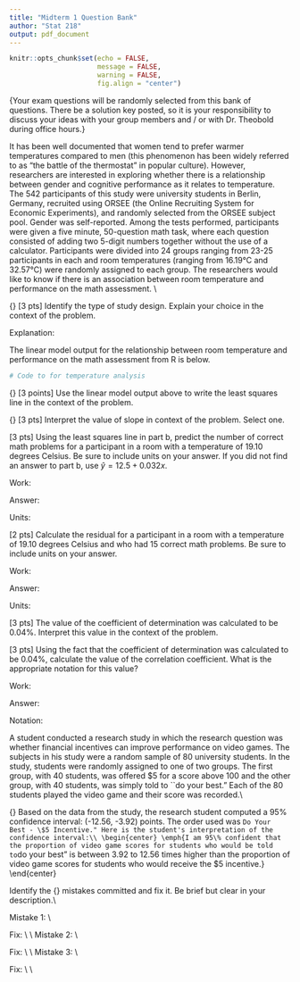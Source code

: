 ```yaml
---
title: "Midterm 1 Question Bank"
author: "Stat 218"
output: pdf_document
---
```


```r
knitr::opts_chunk$set(echo = FALSE, 
                      message = FALSE, 
                      warning = FALSE, 
                      fig.align = "center")
```

\large{Your exam questions will be randomly selected from this bank of
questions. There \textbf{will not} be a solution key posted, so it is your 
responsibility to discuss your ideas with your group members and / or with 
Dr. Theobold during office hours.}

\vspace{0.5cm}


\noi {\bf Q1.} It has been well documented that women tend to prefer warmer
temperatures compared to men (this phenomenon has been widely referred to as
“the battle of the thermostat” in popular culture). However, researchers are
interested in exploring whether there is a relationship between gender and
cognitive performance as it relates to temperature. The 542 participants of this
study were university students in Berlin, Germany, recruited using ORSEE (the
Online Recruiting System for Economic Experiments), and randomly selected from
the ORSEE subject pool. Gender was self-reported. Among the tests performed,
participants were given a five minute, 50-question math task, where each
question consisted of adding two 5-digit numbers together without the use of a 
calculator.  Participants were divided into 24 groups ranging from 23-25
participants in each and room temperatures (ranging from 16.19°C and 32.57°C)
were randomly assigned to each group. The researchers would like to know if
there is an association between room temperature and performance on the math
assessment. \\

\noi
{\bf (a)} [3 pts] Identify the type of study design.  Explain your choice in the
context of the problem.

\vspace{0.25cm}

\begin{center}
Circle one:	\hspace{1cm} Randomized Experiment	\hspace{2cm}	Observational Study
\end{center}

\vspace{0.25cm}

Explanation:

\vspace{1in}


The linear model output for the relationship between room temperature and performance on the math assessment from R is below.

```r
# Code to for temperature analysis

```

\begin{center}
\texttt{
\noi           Estimate     Std. Error   t value     Pr(>|t|) \\
(Intercept)   10.26375470   1.07995837   9.5038429   6.561708e-20 \\
temp           0.01982745   0.04398715   0.4507556   6.523467e-01
}
\end{center}

\vspace{0.25cm}

{\bf (b)} [3 points] Use the linear model output above to write the least
squares line in the context of the problem.

\vspace{1in}

{\bf (c)}	[3 pts] Interpret the value of slope in context of the problem.
Select one.

\begin{itemize}
\item The predicted room temperature will increase by 10.264°C for every 1
additional math problem answered correctly.
\item The predicted number of correct math problems will increase by 10.264
problems for every increase in room temperature by 0.020°C. 
\item For every increase in room temperature of 1°C the predicted number of 
correct math problems will increase by 0.020 problems.
\item For every 1 additional math problem answered correctly, the predicted
temperature will increase by 0.020°C.
\end{itemize}

\noi {\bf (d)} [3 pts] Using the least squares line in part b, predict the
number of correct math problems for a participant in a room with a temperature
of 19.10 degrees Celsius. Be sure to include units on your answer.  If you did
not find an answer to part b, use $\hat{y} = 12.5 + 0.032x$.

\vspace{0.25cm}

Work:  

\vspace{0.5cm}

Answer: \underline{\hspace{2in}}

Units: \underline{\hspace{2in}}

\vspace{0.5cm}

\noi {\bf (e)} [2 pts] Calculate the residual for a participant in a room with a
temperature of  19.10 degrees Celsius and who had 15 correct math problems. Be
sure to include units on your answer.

\vspace{0.25cm}

Work:  

\vspace{0.5cm}

Answer: \underline{\hspace{2in}}

Units: \underline{\hspace{2in}}

\vspace{0.5cm}

\noi {\bf (f)} [3 pts] The value of the coefficient of determination was
calculated to be 0.04\%.  Interpret this value in the context of the problem.

\vspace{1in}

\noi {\bf (g)} [3 pts] Using the fact that the coefficient of determination was
calculated to be 0.04\%, calculate the value of the correlation coefficient. 
What is the appropriate notation for this value? 

\vspace{0.25cm}

Work:  

\vspace{0.5cm}

Answer: \underline{\hspace{2in}}

Notation: \underline{\hspace{2in}}

\vspace{0.5cm}

\noi{\bf Q3.} A student conducted a research study in which the research
question was whether financial incentives can improve performance on video
games. The subjects in his study were a random sample of 80 university students. In the study, students were randomly assigned to one of two groups. The first group, with 40 students, was offered \$5 for a score above 100 and the other group, with 40 students, was simply told to ``do your best." Each of the 80 students played the video game and their score was recorded.\\

\noi
{\bf a)} Based on the data from the study, the research student computed a 95\% confidence interval: (-12.56, -3.92) points. The order used was ``Do Your Best - \$5 Incentive." Here is the student's interpretation of the confidence interval:\\
\begin{center}
\emph{I am 95\% confident that the proportion of video game scores for students who would be told to ``do your best" is between 3.92 to 12.56 times higher than the proportion of video game scores for students who would receive the \$5 incentive.}
\end{center}

\noi
Identify the {\bf three} mistakes committed and fix it.  Be brief but clear in your description.\\

\vspace{.15in}
\noi
Mistake 1: \underline{\hspace{6in}} \\

Fix: \underline{\hspace{4in}}\\
\\
\noi
Mistake 2: \underline{\hspace{6in}} \\

Fix: \underline{\hspace{4in}}\\
\\
\noi
Mistake 3: \underline{\hspace{6in}} \\

Fix: \underline{\hspace{4in}}\\
\\

